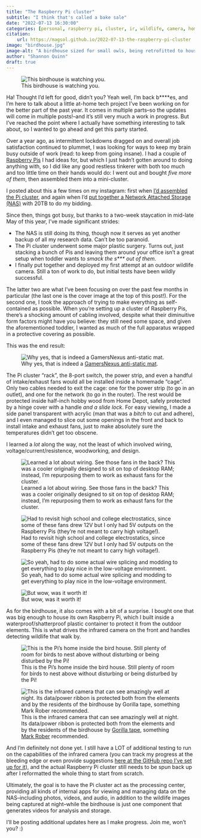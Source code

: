 ```yaml
---
title: "The Raspberry Pi cluster"
subtitle: "I think that's called a bake sale"
date: "2022-07-13 16:30:00"
categories: [personal, raspberry pi, cluster, ir, wildlife, camera, homelab, kubernetes, k3s, nas]
citation:
    url: https://magsol.github.io/2022-07-13-the-raspberry-pi-cluster
image: "birdhouse.jpg"
image-alt: "A birdhouse sized for small owls, being retrofitted to house a single Raspberry Pi 3B+ connected to multiple cameras positioned discreetly on the outside of the birdhouse, while still providing room inside for birds to nest."
author: "Shannon Quinn"
draft: true
---
```

![This birdhouse is watching you.](birdhouse.jpg){.preview-image fig-alt="A birdhouse sized for small owls, being retrofitted to house a single Raspberry Pi 3B+ connected to multiple cameras positioned discreetly on the outside of the birdhouse, while still providing room inside for birds to nest."}

Ha! Thought I'd left for good, didn't you? Yeah well, I'm back b\*\*\*\*es, and I'm here to talk about a little at-home tech project I've been working on for the better part of the past year. It comes in multiple parts--so the updates will come in multiple posts!--and it's still very much a work in progress. But I've reached the point where I actually have something interesting to talk about, so I wanted to go ahead and get this party started.

Over a year ago, as intermittent lockdowns dragged on and overall job satisfaction continued to plummet, I was looking for ways to keep my brain busy outside of work (read: to keep from going insane). I had a couple of [Raspberry Pis](https://www.raspberrypi.org/) I had ideas for, but which I just hadn't gotten around to doing anything with, so I did like any good restless tinkerer with both too much and too little time on their hands would do: I went out and bought *five more of them*, then assembled them into a mini-cluster.

I posted about this a few times on my instagram: first when [I'd assembled the Pi cluster](https://www.instagram.com/p/CRJozGTrCAW/), and again when I'd [put together a Network Attached Storage (NAS)](https://www.instagram.com/p/CRu5Pm_rv9o/) with 20TB to do my bidding.

Since then, things got busy, but thanks to a two-week staycation in mid-late May of this year, I've made significant strides:

 - The NAS is still doing its thing, though now it serves as yet another backup of all my research data. Can't be too paranoid.
 - The Pi cluster underwent some major plastic surgery. Turns out, just stacking a bunch of Pis and leaving them around your office isn't a great setup when toddler wants to *smack the s\*\*\* out of them*.
 - I finally put together and deployed my first attempt at an outdoor wildlife camera. Still a ton of work to do, but initial tests have been wildly successful.

The latter two are what I've been focusing on over the past few months in particular (the last one is the cover image at the top of this post!). For the second one, I took the approach of trying to make everything as self-contained as possible. When you're setting up a cluster of Raspberry Pis, there's a shocking amount of cabling involved, despite what their diminuitive form factors might have you believe: they still need some space, and given the aforementioned toddler, I wanted as much of the full apparatus wrapped in a protective covering as possible.

This was the end result:

![Why yes, that is indeed a [GamersNexus anti-static mat](https://store.gamersnexus.net/products/modmat-volt-large).](cluster_open.jpg){fig-alt="A homemade tiny server rack built from wood specifically meant to protect the 5-Pi stack from toddler smacks."}

The Pi cluster "rack", the 8-port switch, the power strip, and even a handful of intake/exhaust fans would all be installed inside a homemade "cage". Only two cables needed to exit the cage: one for the power strip (to go in an outlet), and one for the network (to go in the router). The rest would be protected inside half-inch hobby wood from Home Depot, safely protected by a hinge cover with a handle *and a slide lock*. For easy viewing, I made a side panel transparent with acrylic (man that was a *bitch* to cut and adhere), and I even managed to slice out some openings in the front and back to install intake and exhaust fans, just to make absolutely sure the temperatures didn't get too obscene. 

I learned a *lot* along the way, not the least of which involved wiring, voltage/current/resistence, woodworking, and design.

![Learned a lot about wiring. See those fans in the back? This was a cooler originally designed to sit on top of desktop RAM; instead, I'm repurposing them to work as exhaust fans for the cluster.](repurposed_ram_cooler.jpg){fig-alt="Two bare wires from a USB cable. I cut these cables so I wire them instead to directly power 5V Raspberry Pi fans."}

![Had to revisit high school and college electrostatics, since some of these fans drew 12V but I only had 5V outputs on the Raspberry Pis (they're not meant to carry high voltage!).](voltage_converter.jpg){fig-alt="A Farsense voltage converter, specifically for pulling standard 5V USB inputs to 12V outputs."}

![So yeah, had to do some actual wire splicing and modding to get everything to play nice in the low-voltage environment.](stripping_extending_wires.jpg){fig-alt="Slices of cables that I used to extend the length of the actual Raspberry Pi fan cables, so they could reach the Raspberry Pi GPIO pins from their mounts in the side of the server rack."}

![But wow, was it worth it!](running_closed_side_pullback.jpg){fig-alt="Final configuration of the server rack with running Raspberry Pi cluster, lit from the inside by the former RAM fans, and visible via the side plexiglass panel."}

As for the birdhouse, it also comes with a bit of a surprise. I bought one that was big enough to house its own Raspberry Pi, which I built inside a waterproof/shatterproof plastic container to protect it from the outdoor elements. This is what drives the infrared camera on the front and handles detecting wildlife that walk by.

![This is the Pi's home inside the bird house. Still plenty of room for birds to nest above without disturbing or being disturbed by the Pi!](birdhouse_inside.jpg){fig-alt="A side view inside the birdhouse through an open panel. Inside is the Raspberry Pi 3B+ within its waterproof/shatterproof case, with a hinged piece of wood on top, followed by about a cubic foot of space for birds to nest, along with sawdust as nesting material."}

![This is the infrared camera that can see amazingly well at night. Its data/power ribbon is protected both from the elements and by the residents of the birdhouse by [Gorilla tape](https://www.gorillatough.com/product/black-gorilla-tape/), something [Mark Rober](https://www.youtube.com/c/markrober) recommended.](ircam_close.jpg){fig-alt="The mounted Raspberry Pi NoIR v2 camera, just above the entry/exit hole for the birds, so that the camera ribbon can be run along the top and back of the birdhouse and protected with Gorilla tape, out of the way and hopefully uninteresting to any nesting birds."}

And I'm definitely not done yet. I still have a LOT of additional testing to run on the capabilities of the infrared camera (you can track my progress at the bleeding edge or even provide suggestions [here at the GitHub repo I've set up for it](https://github.com/magsol/wildlife-cameras/)), and the actual Raspberry Pi cluster still needs to be spun back up after I reformatted the whole thing to start from scratch.

Ultimately, the goal is to have the Pi cluster act as the processing center, providing all kinds of internal apps for viewing and managing data on the NAS--including photos, videos, and audio, in addition to the wildlife images being captured at night--while the birdhouse is just one component that generates videos for analysis and storage.

I'll be posting additional updates here as I make progress. Join me, won't you? :)